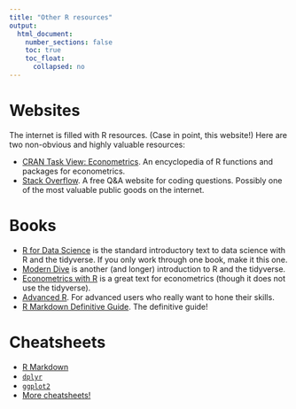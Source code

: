 ```yaml
---
title: "Other R resources"
output:
  html_document:
    number_sections: false
    toc: true
    toc_float: 
      collapsed: no
---
```


# Websites

The internet is filled with R resources. (Case in point, this website!) Here are two non-obvious and highly valuable resources:

* [CRAN Task View: Econometrics](https://cran.r-project.org/web/views/Econometrics.html). An encyclopedia of R functions and packages for econometrics.
* [Stack Overflow](https://stackoverflow.com/questions/tagged/r). A free Q&A website for coding questions. Possibly one of the most valuable public goods on the internet. 

# Books

* [R for Data Science](https://r4ds.had.co.nz/) is the standard introductory text to data science with R and the tidyverse. If you only work through one book, make it this one.
* [Modern Dive](https://moderndive.netlify.app/index.html) is another (and longer) introduction to R and the tidyverse.
* [Econometrics with R](https://www.econometrics-with-r.org/) is a great text for econometrics (though it does not use the tidyverse).
* [Advanced R](https://adv-r.hadley.nz/). For advanced users who really want to hone their skills. 
* [R Markdown Definitive Guide](https://bookdown.org/yihui/rmarkdown/). The definitive guide! 

# Cheatsheets

* [R Markdown](https://www.rstudio.com/wp-content/uploads/2015/02/rmarkdown-cheatsheet.pdf)
* [`dplyr`](https://www.rstudio.com/wp-content/uploads/2015/02/data-wrangling-cheatsheet.pdf)
* [`ggplot2`](https://www.rstudio.com/wp-content/uploads/2015/03/ggplot2-cheatsheet.pdf)
* [More cheatsheets!](https://www.rstudio.com/resources/cheatsheets/)
